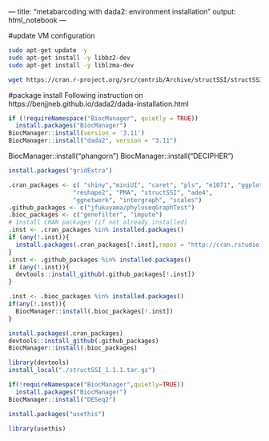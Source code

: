— 
title: "metabarcoding with dada2: environment installation"
output: html_notebook
—

#update VM configuration
``` bash
sudo apt-get update -y 
sudo apt-get install -y libbz2-dev
sudo apt-get install -y liblzma-dev
```

```bash
wget https://cran.r-project.org/src/contrib/Archive/structSSI/structSSI_1.1.1.tar.gz
```






#package install
Following instruction on https://benjjneb.github.io/dada2/dada-installation.html

```r
if (!requireNamespace("BiocManager", quietly = TRUE))
  install.packages("BiocManager")
BiocManager::install(version = '3.11')
BiocManager::install("dada2", version = "3.11")
```

BiocManager::install("phangorn")
BiocManager::install("DECIPHER")

```r
install.packages("gridExtra")
```

```r
.cran_packages <- c( "shiny","miniUI", "caret", "pls", "e1071", "ggplot2", "randomForest", "dplyr", "ggrepel", "nlme", "devtools",
                  "reshape2", "PMA", "structSSI", "ade4",
                  "ggnetwork", "intergraph", "scales")
.github_packages <- c("jfukuyama/phyloseqGraphTest")
.bioc_packages <- c("genefilter", "impute")
# Install CRAN packages (if not already installed)
.inst <- .cran_packages %in% installed.packages()
if (any(!.inst)){
  install.packages(.cran_packages[!.inst],repos = "http://cran.rstudio.com/")
}
.inst <- .github_packages %in% installed.packages()
if (any(!.inst)){
  devtools::install_github(.github_packages[!.inst])
}

.inst <- .bioc_packages %in% installed.packages()
if(any(!.inst)){
  BiocManager::install(.bioc_packages[!.inst])
}
```

```r
install.packages(.cran_packages)
devtools::install_github(.github_packages)
BiocManager::install(.bioc_packages)
```

```r
library(devtools)
install_local("./structSSI_1.1.1.tar.gz")
```

```r
if(!requireNamespace("BiocManager",quietly=TRUE))
  install.packages("BiocManager")
BiocManager::install("DESeq2")
```

```r
install.packages("usethis")
```

```r
library(usethis)

```















